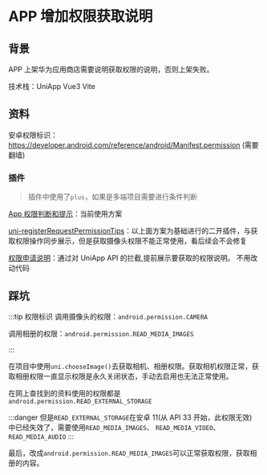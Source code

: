 # APP 增加权限获取说明

## 背景

APP 上架华为应用商店需要说明获取权限的说明，否则上架失败。

技术栈：UniApp Vue3 Vite

## 资料

安卓权限标识：https://developer.android.com/reference/android/Manifest.permission (需要翻墙)

### 插件

> 插件中使用了`plus`，如果是多端项目需要进行条件判断

[App 权限判断和提示](https://ext.dcloud.net.cn/plugin?id=594)：当前使用方案

[uni-registerRequestPermissionTips](https://ext.dcloud.net.cn/plugin?id=16960)：以上面方案为基础进行的二开插件，与获取权限操作同步展示，但是获取摄像头权限不能正常使用，看后续会不会修复

[权限申请说明](https://ext.dcloud.net.cn/plugin?id=15897)：通过对 UniApp API 的拦截,提前展示要获取的权限说明。 不用改动代码

## 踩坑

:::tip 权限标识
调用摄像头的权限：`android.permission.CAMERA`

调用相册的权限：`android.permission.READ_MEDIA_IMAGES`

:::

在项目中使用`uni.chooseImage()`去获取相机、相册权限。获取相机权限正常，获取相册权限一直显示权限是永久关闭状态，手动去启用也无法正常使用。

在网上查找到的资料使用的权限都是`android.permission.READ_EXTERNAL_STORAGE`

:::danger
但是`READ_EXTERNAL_STORAGE`在安卓 11(从 API 33 开始，此权限无效) 中已经失效了，需要使用`READ_MEDIA_IMAGES`、 `READ_MEDIA_VIDEO`、 `READ_MEDIA_AUDIO`
:::

最后，改成`android.permission.READ_MEDIA_IMAGES`可以正常获取权限，获取相册的内容。
